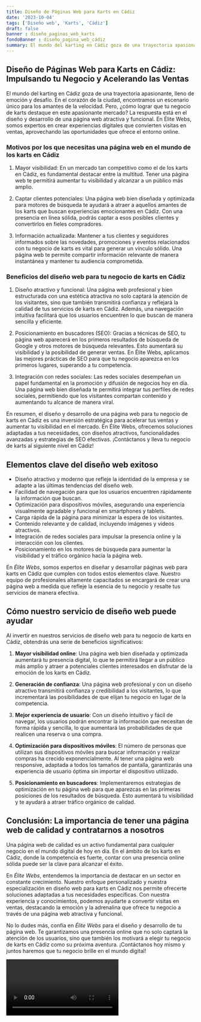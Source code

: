 ```yaml
---
title: Diseño de Páginas Web para Karts en Cádiz
date: '2023-10-04'
tags: ['Diseño web', 'Karts', 'Cádiz']
draft: false
banner : diseño_paginas_web_karts
fondoBanner : diseño_pagina_web_cádiz
summary: El mundo del karting en Cádiz goza de una trayectoria apasionante, lleno de emoción y desafío. En el corazón de la ciudad, encontramos un escenario único para los amantes de la velocidad. Pero, ¿cómo lograr que tu negocio de karts destaque en este apasionante mercado? La respuesta está en el diseño y desarrollo de una página web atractiva y funcional. En Élite Webs, somos expertos en crear experiencias digitales que convierten visitas en ventas, aprovechando las oportunidades que ofrece el entorno online.
---
```


## Diseño de Páginas Web para Karts en Cádiz: Impulsando tu Negocio y Acelerando las Ventas

El mundo del karting en Cádiz goza de una trayectoria apasionante, lleno de emoción y desafío. En el corazón de la ciudad, encontramos un escenario único para los amantes de la velocidad. Pero, ¿cómo lograr que tu negocio de karts destaque en este apasionante mercado? La respuesta está en el diseño y desarrollo de una página web atractiva y funcional. En Élite Webs, somos expertos en crear experiencias digitales que convierten visitas en ventas, aprovechando las oportunidades que ofrece el entorno online.

### Motivos por los que necesitas una página web en el mundo de los karts en Cádiz

1. Mayor visibilidad: En un mercado tan competitivo como el de los karts en Cádiz, es fundamental destacar entre la multitud. Tener una página web te permitirá aumentar tu visibilidad y alcanzar a un público más amplio.

2. Captar clientes potenciales: Una página web bien diseñada y optimizada para motores de búsqueda te ayudará a atraer a aquellos amantes de los karts que buscan experiencias emocionantes en Cádiz. Con una presencia en línea sólida, podrás captar a esos posibles clientes y convertirlos en fieles compradores.

3. Información actualizada: Mantener a tus clientes y seguidores informados sobre las novedades, promociones y eventos relacionados con tu negocio de karts es vital para generar un vínculo sólido. Una página web te permite compartir información relevante de manera instantánea y mantener tu audiencia comprometida.

### Beneficios del diseño web para tu negocio de karts en Cádiz

1. Diseño atractivo y funcional: Una página web profesional y bien estructurada con una estética atractiva no solo captará la atención de los visitantes, sino que también transmitirá confianza y reflejará la calidad de tus servicios de karts en Cádiz. Además, una navegación intuitiva facilitará que los usuarios encuentren lo que buscan de manera sencilla y eficiente.

2. Posicionamiento en buscadores (SEO): Gracias a técnicas de SEO, tu página web aparecerá en los primeros resultados de búsqueda de Google y otros motores de búsqueda relevantes. Esto aumentará su visibilidad y la posibilidad de generar ventas. En Élite Webs, aplicamos las mejores prácticas de SEO para que tu negocio aparezca en los primeros lugares, superando a tu competencia.

3. Integración con redes sociales: Las redes sociales desempeñan un papel fundamental en la promoción y difusión de negocios hoy en día. Una página web bien diseñada te permitirá integrar tus perfiles de redes sociales, permitiendo que los visitantes compartan contenido y aumentando tu alcance de manera viral.

En resumen, el diseño y desarrollo de una página web para tu negocio de karts en Cádiz es una inversión estratégica para acelerar tus ventas y aumentar tu visibilidad en el mercado. En Élite Webs, ofrecemos soluciones adaptadas a tus necesidades, con diseños atractivos, funcionalidades avanzadas y estrategias de SEO efectivas. ¡Contáctanos y lleva tu negocio de karts al siguiente nivel en Cádiz!

<GifSeo />

<Cta />

## Elementos clave del diseño web exitoso

- Diseño atractivo y moderno que refleje la identidad de la empresa y se adapte a las últimas tendencias del diseño web.
- Facilidad de navegación para que los usuarios encuentren rápidamente la información que buscan.
- Optimización para dispositivos móviles, asegurando una experiencia visualmente agradable y funcional en smartphones y tablets.
- Carga rápida de la página para minimizar la espera de los visitantes.
- Contenido relevante y de calidad, incluyendo imágenes y videos atractivos.
- Integración de redes sociales para impulsar la presencia online y la interacción con los clientes.
- Posicionamiento en los motores de búsqueda para aumentar la visibilidad y el tráfico orgánico hacia la página web.

En *Élite Webs*, somos expertos en diseñar y desarrollar páginas web para karts en Cádiz que cumplen con todos estos elementos clave. Nuestro equipo de profesionales altamente capacitados se encargará de crear una página web a medida que refleje la esencia de tu negocio y resalte tus servicios de manera efectiva.

## Cómo nuestro servicio de diseño web puede ayudar

Al invertir en nuestros servicios de diseño web para tu negocio de karts en Cádiz, obtendrás una serie de beneficios significativos:

1. **Mayor visibilidad online**: Una página web bien diseñada y optimizada aumentará tu presencia digital, lo que te permitirá llegar a un público más amplio y atraer a potenciales clientes interesados en disfrutar de la emoción de los karts en Cádiz.

2. **Generación de confianza**: Una página web profesional y con un diseño atractivo transmitirá confianza y credibilidad a los visitantes, lo que incrementará las posibilidades de que elijan tu negocio en lugar de la competencia.

3. **Mejor experiencia de usuario**: Con un diseño intuitivo y fácil de navegar, los usuarios podrán encontrar la información que necesitan de forma rápida y sencilla, lo que aumentará las probabilidades de que realicen una reserva o una compra.

4. **Optimización para dispositivos móviles**: El número de personas que utilizan sus dispositivos móviles para buscar información y realizar compras ha crecido exponencialmente. Al tener una página web responsive, adaptada a todos los tamaños de pantalla, garantizarás una experiencia de usuario óptima sin importar el dispositivo utilizado.

5. **Posicionamiento en buscadores**: Implementaremos estrategias de optimización en tu página web para que aparezcas en las primeras posiciones de los resultados de búsqueda. Esto aumentará tu visibilidad y te ayudará a atraer tráfico orgánico de calidad.

## Conclusión: La importancia de tener una página web de calidad y contratarnos a nosotros

Una página web de calidad es un activo fundamental para cualquier negocio en el mundo digital de hoy en día. En el ámbito de los karts en Cádiz, donde la competencia es fuerte, contar con una presencia online sólida puede ser la clave para alcanzar el éxito.

En *Élite Webs*, entendemos la importancia de destacar en un sector en constante crecimiento. Nuestro enfoque personalizado y nuestra especialización en diseño web para karts en Cádiz nos permite ofrecerte soluciones adaptadas a tus necesidades específicas. Con nuestra experiencia y conocimientos, podemos ayudarte a convertir visitas en ventas, destacando la emoción y la adrenalina que ofrece tu negocio a través de una página web atractiva y funcional.

No lo dudes más, confía en *Élite Webs* para el diseño y desarrollo de tu página web. Te garantizamos una presencia online que no solo captará la atención de los usuarios, sino que también los motivará a elegir tu negocio de karts en Cádiz como su próxima aventura. ¡Contáctanos hoy mismo y juntos haremos que tu negocio brille en el mundo digital!

<Video />

<CtaBot job='Karts' city='Cádiz'/>

<Gmaps query='Cádiz+españa+maps' />